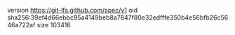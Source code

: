 version https://git-lfs.github.com/spec/v1
oid sha256:39ef4d66ebbc95a4149beb8a7847f80e32edfffe350b4e56bfb26c5646a722af
size 103416
